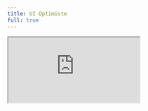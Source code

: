```yaml
---
title: UI Optimiste
full: true
---
```


<iframe
  src="https://codesandbox.io/embed/swr-basic-forked-gry7m0?fontsize=14&hidenavigation=1&theme=dark"
  style={{
    width: '100%',
    aspectRatio: 1,
    border: 0,
    overflow: 'hidden',
    background: 'rgb(21, 21, 21)'
  }}
  title="SWR - UI Optimiste"
  allow="accelerometer; ambient-light-sensor; camera; encrypted-media; geolocation; gyroscope; hid; microphone; midi; payment; usb; vr; xr-spatial-tracking"
  sandbox="allow-autoplay allow-forms allow-modals allow-popups allow-presentation allow-same-origin allow-scripts"
/>
